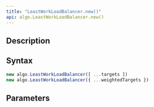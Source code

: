 ```yaml
---
title: "LeastWorkLoadBalancer.new()"
api: algo.LeastWorkLoadBalancer.new()
---
```


## Description

<Summary/>

## Syntax

``` js
new algo.LeastWorkLoadBalancer([ ...targets ])
new algo.LeastWorkLoadBalancer({ ...weightedTargets })
```

## Parameters

<Parameters/>

